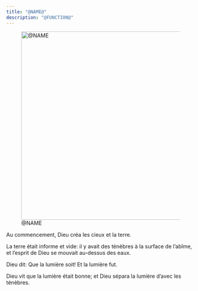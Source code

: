 ```yaml
---
title: "@NAME@"
description: "@FUNCTION@"
---
```


![@NAME](placeholder.png){width=500 fig-align="center"}

Au commencement, Dieu créa les cieux et la terre.

La terre était informe et vide: il y avait des ténèbres à la surface de l'abîme, et l'esprit de Dieu se mouvait au-dessus des eaux.

Dieu dit: Que la lumière soit! Et la lumière fut.

Dieu vit que la lumière était bonne; et Dieu sépara la lumière d'avec les ténèbres.
